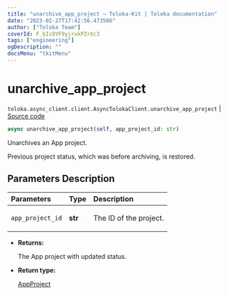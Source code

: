 ```yaml
---
title: "unarchive_app_project — Toloka-Kit | Toloka documentation"
date: "2023-02-27T17:42:56.473566"
author: ["Toloka Team"]
coverId: F_bIcOYF9yjrxkPZrXc3
tags: ["engineering"]
ogDescription: ""
docsMenu: "tkitMenu"
---
```


# unarchive_app_project
`toloka.async_client.client.AsyncTolokaClient.unarchive_app_project` | [Source code](https://github.com/Toloka/toloka-kit/blob/v1.1.4/src/async_client/client.py#L0)

```python
async unarchive_app_project(self, app_project_id: str)
```

Unarchives an App project.

Previous project status, which was before archiving, is restored.

## Parameters Description

| Parameters | Type | Description |
| :----------| :----| :-----------|
`app_project_id`|**str**|<p>The ID of the project.</p>

* **Returns:**

  The App project with updated status.

* **Return type:**

  [AppProject](/docs/toloka-kit/reference/toloka.client.app.AppProject)